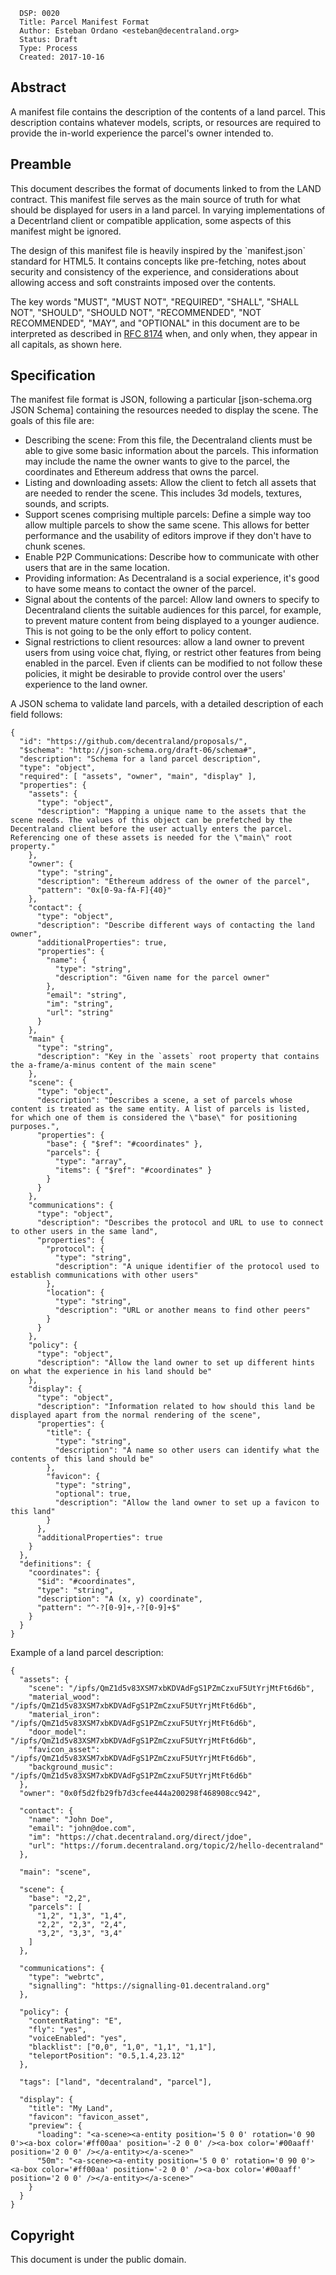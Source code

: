<pre>
  DSP: 0020
  Title: Parcel Manifest Format
  Author: Esteban Ordano <esteban@decentraland.org>
  Status: Draft
  Type: Process
  Created: 2017-10-16
</pre>

==Abstract==

A manifest file contains the description of the contents of a land parcel. This description contains whatever models, scripts, or resources are required to provide the in-world experience the parcel's owner intended to.

==Preamble==

This document describes the format of documents linked to from the LAND contract. This manifest file serves as the main source of truth for what should be displayed for users in a land parcel. In varying implementations of a Decentrland client or compatible application, some aspects of this manifest might be ignored.

The design of this manifest file is heavily inspired by the `manifest.json` standard for HTML5. It contains concepts like pre-fetching, notes about security and consistency of the experience, and considerations about allowing access and soft constraints imposed over the contents.

The key words "MUST", "MUST NOT", "REQUIRED", "SHALL", "SHALL NOT", "SHOULD", "SHOULD NOT", "RECOMMENDED", "NOT RECOMMENDED", "MAY", and "OPTIONAL" in this document are to be interpreted as described in [https://tools.ietf.org/html/rfc8174 RFC 8174] when, and only when, they appear in all capitals, as shown here.

==Specification==

The manifest file format is JSON, following a particular [json-schema.org JSON Schema] containing the resources needed to display the scene. The goals of this file are:

* Describing the scene: From this file, the Decentraland clients must be able to give some basic information about the parcels. This information may include the name the owner wants to give to the parcel, the coordinates and Ethereum address that owns the parcel.
* Listing and downloading assets: Allow the client to fetch all assets that are needed to render the scene. This includes 3d models, textures, sounds, and scripts.
* Support scenes comprising multiple parcels: Define a simple way too allow multiple parcels to show the same scene. This allows for better performance and the usability of editors improve if they don't have to chunk scenes.
* Enable P2P Communications: Describe how to communicate with other users that are in the same location.
* Providing information: As Decentraland is a social experience, it's good to have some means to contact the owner of the parcel.
* Signal about the contents of the parcel: Allow land owners to specify to Decentraland clients the suitable audiences for this parcel, for example, to prevent mature content from being displayed to a younger audience. This is not going to be the only effort to policy content.
* Signal restrictions to client resources: allow a land owner to prevent users from using voice chat, flying, or restrict other features from being enabled in the parcel. Even if clients can be modified to not follow these policies, it might be desirable to provide control over the users' experience to the land owner.

A JSON schema to validate land parcels, with a detailed description of each field follows:

<pre>
{
  "id": "https://github.com/decentraland/proposals/",
  "$schema": "http://json-schema.org/draft-06/schema#",
  "description": "Schema for a land parcel description",
  "type": "object",
  "required": [ "assets", "owner", "main", "display" ],
  "properties": {
    "assets": {
      "type": "object",
      "description": "Mapping a unique name to the assets that the scene needs. The values of this object can be prefetched by the Decentraland client before the user actually enters the parcel. Referencing one of these assets is needed for the \"main\" root property."
    },
    "owner": {
      "type": "string",
      "description": "Ethereum address of the owner of the parcel",
      "pattern": "0x[0-9a-fA-F]{40}"
    },
    "contact": {
      "type": "object",
      "description": "Describe different ways of contacting the land owner",
      "additionalProperties": true,
      "properties": {
        "name": {
          "type": "string",
          "description": "Given name for the parcel owner"
        },
        "email": "string",
        "im": "string",
        "url": "string"
      }
    },
    "main" {
      "type": "string",
      "description": "Key in the `assets` root property that contains the a-frame/a-minus content of the main scene"
    },
    "scene": {
      "type": "object",
      "description": "Describes a scene, a set of parcels whose content is treated as the same entity. A list of parcels is listed, for which one of them is considered the \"base\" for positioning purposes.",
      "properties": {
        "base": { "$ref": "#coordinates" },
        "parcels": {
          "type": "array",
          "items": { "$ref": "#coordinates" }
        }
      }
    },
    "communications": {
      "type": "object",
      "description": "Describes the protocol and URL to use to connect to other users in the same land",
      "properties": {
        "protocol": {
          "type": "string",
          "description": "A unique identifier of the protocol used to establish communications with other users"
        },
        "location": {
          "type": "string",
          "description": "URL or another means to find other peers"
        }
      }
    },
    "policy": {
      "type": "object",
      "description": "Allow the land owner to set up different hints on what the experience in his land should be"
    },
    "display": {
      "type": "object",
      "description": "Information related to how should this land be displayed apart from the normal rendering of the scene",
      "properties": {
        "title": {
          "type": "string",
          "description": "A name so other users can identify what the contents of this land should be"
        },
        "favicon": {
          "type": "string",
          "optional": true,
          "description": "Allow the land owner to set up a favicon to this land"
        }
      },
      "additionalProperties": true
    }
  },
  "definitions": {
    "coordinates": {
      "$id": "#coordinates",
      "type": "string",
      "description": "A (x, y) coordinate",
      "pattern": "^-?[0-9]+,-?[0-9]+$"
    }
  }
}
</pre>

Example of a land parcel description:

<pre>
{
  "assets": {
    "scene": "/ipfs/QmZ1d5v83XSM7xbKDVAdFgS1PZmCzxuF5UtYrjMtFt6d6b",
    "material_wood": "/ipfs/QmZ1d5v83XSM7xbKDVAdFgS1PZmCzxuF5UtYrjMtFt6d6b",
    "material_iron": "/ipfs/QmZ1d5v83XSM7xbKDVAdFgS1PZmCzxuF5UtYrjMtFt6d6b",
    "door_model": "/ipfs/QmZ1d5v83XSM7xbKDVAdFgS1PZmCzxuF5UtYrjMtFt6d6b",
    "favicon_asset": "/ipfs/QmZ1d5v83XSM7xbKDVAdFgS1PZmCzxuF5UtYrjMtFt6d6b",
    "background_music": "/ipfs/QmZ1d5v83XSM7xbKDVAdFgS1PZmCzxuF5UtYrjMtFt6d6b"
  },
  "owner": "0x0f5d2fb29fb7d3cfee444a200298f468908cc942",

  "contact": {
    "name": "John Doe",
    "email": "john@doe.com",
    "im": "https://chat.decentraland.org/direct/jdoe",
    "url": "https://forum.decentraland.org/topic/2/hello-decentraland"
  },

  "main": "scene",

  "scene": {
    "base": "2,2",
    "parcels": [
      "1,2", "1,3", "1,4",
      "2,2", "2,3", "2,4",
      "3,2", "3,3", "3,4"
    ]
  },

  "communications": {
    "type": "webrtc",
    "signalling": "https://signalling-01.decentraland.org"
  },

  "policy": {
    "contentRating": "E",
    "fly": "yes",
    "voiceEnabled": "yes",
    "blacklist": ["0,0", "1,0", "1,1", "1,1"],
    "teleportPosition": "0.5,1.4,23.12"
  },

  "tags": ["land", "decentraland", "parcel"],

  "display": {
    "title": "My Land",
    "favicon": "favicon_asset",
    "preview": {
      "loading": "<a-scene><a-entity position='5 0 0' rotation='0 90 0'><a-box color='#ff00aa' position='-2 0 0' /><a-box color='#00aaff' position='2 0 0' /></a-entity></a-scene>"
      "50m": "<a-scene><a-entity position='5 0 0' rotation='0 90 0'><a-box color='#ff00aa' position='-2 0 0' /><a-box color='#00aaff' position='2 0 0' /></a-entity></a-scene>"
    }
  }
}
</pre>


==Copyright==

This document is under the public domain.

